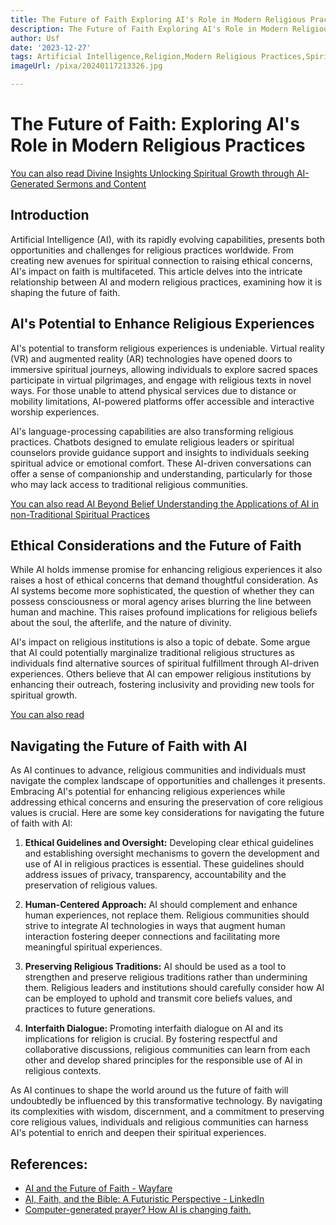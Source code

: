 ```yaml
---
title: The Future of Faith Exploring AI's Role in Modern Religious Practices
description: The Future of Faith Exploring AI's Role in Modern Religious Practices
author: Usf
date: '2023-12-27'
tags: Artificial Intelligence,Religion,Modern Religious Practices,Spirituality,Technology,Ethics,Philosophy
imageUrl: /pixa/20240117213326.jpg

---
```

# **The Future of  Faith: Exploring AI's  Role in Modern Religious Practices**

[You  can also read Divine  Insights Unlocking Spiritual Growth through AI-Generated Sermons and Content](Divine%20Insights%20Unlocking%20Spiritual%20Growth%20through%20AI-Generated%20Sermons%20and%20Content)


## **Introduction**

Artificial Intelligence (AI), with its rapidly evolving capabilities,  presents both opportunities and challenges for religious practices worldwide. From creating new  avenues for spiritual connection to  raising ethical concerns, AI's impact on faith is multifaceted. This article delves into  the intricate relationship between  AI and modern religious practices, examining how it is shaping  the future of faith.

## **AI's  Potential to Enhance Religious Experiences**

AI's  potential to transform religious experiences is undeniable. Virtual reality (VR) and augmented reality (AR) technologies have opened doors to immersive spiritual journeys, allowing individuals to explore sacred spaces participate in virtual pilgrimages, and engage with religious texts in novel ways. For those unable to attend physical services due to distance or mobility limitations, AI-powered platforms  offer accessible  and interactive worship experiences.

AI's language-processing capabilities  are also transforming religious practices. Chatbots designed to emulate religious leaders or spiritual counselors provide guidance support and insights to individuals  seeking spiritual advice  or emotional comfort. These AI-driven  conversations can offer a sense of  companionship and understanding, particularly for  those who may lack  access to traditional religious communities.

[You can also read AI Beyond Belief Understanding the Applications of  AI in non-Traditional  Spiritual Practices](AI%20Beyond%20Belief%20Understanding%20the%20Applications%20of%20AI%20in%20non-Traditional%20Spiritual%20Practices)


## **Ethical Considerations and the Future of Faith**

While AI holds immense promise for enhancing  religious experiences it  also  raises a host of ethical  concerns  that demand thoughtful consideration. As AI systems become more sophisticated, the question of whether they can possess consciousness or moral agency arises blurring the line between  human and machine. This raises profound implications  for religious beliefs about the  soul, the afterlife, and the nature of divinity.

AI's impact on religious institutions is also a topic of debate. Some  argue that AI could potentially marginalize traditional religious structures as individuals  find alternative sources of spiritual fulfillment through AI-driven experiences. Others believe that AI can empower religious institutions by enhancing their outreach, fostering inclusivity and providing new tools for spiritual growth.

[You can also  read ]()


## **Navigating the Future of Faith  with AI**

As AI continues to advance, religious communities and individuals must navigate the complex landscape of opportunities and challenges it presents.  Embracing AI's potential  for enhancing religious experiences while addressing ethical concerns and ensuring the  preservation of core religious  values is crucial. Here are some key considerations for  navigating the future of faith  with AI:

1. **Ethical Guidelines and Oversight:**  Developing clear ethical guidelines and establishing oversight mechanisms to govern the development and use of AI in religious  practices is  essential. These guidelines should address issues of privacy, transparency, accountability and  the  preservation of religious  values.

2. **Human-Centered Approach:**  AI  should complement and enhance human experiences, not replace them.  Religious communities  should strive to integrate AI technologies in ways that augment human interaction fostering deeper connections and facilitating more meaningful spiritual experiences.

3. **Preserving Religious Traditions:** AI should be used as a tool to strengthen and preserve religious traditions  rather than undermining them. Religious leaders and institutions should carefully consider how AI can be  employed to uphold and transmit core beliefs values, and practices  to future generations.

4. **Interfaith Dialogue:** Promoting interfaith dialogue on AI and its implications for religion is crucial.  By fostering respectful and  collaborative  discussions, religious communities can learn from each other and develop shared principles for the responsible use of AI in religious contexts.

As AI continues to shape the world around us the future of faith will undoubtedly be influenced by this transformative technology. By navigating its complexities with wisdom, discernment, and a commitment  to preserving core religious  values, individuals and religious communities can harness AI's potential to  enrich and deepen their spiritual experiences.

## References:
- [AI and the Future of Faith - Wayfare](https://www.wayfaremagazine.org/p/ai-and-the-future-of-faith)
- [AI, Faith, and the Bible: A Futuristic Perspective - LinkedIn](https://www.linkedin.com/pulse/ai-faith-bible-futuristic-perspective-felipe-chavarro)
- [Computer-generated prayer? How AI is changing faith.](https://www.csmonitor.com/USA/Society/2023/0718/Computer-generated-prayer-How-AI-is-changing-faith)
